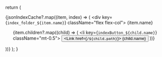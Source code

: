 
  return (
    <div className="flex flex-col mt-2">
      {jsonIndexCache?.map((item, index) => (
        <div key={`index_folder_${item.name}`} className="flex flex-col">
          <Separator className="my-4" />
          <Typography variant="h2" className="capitalize border-0 mt-2">
            {item.name}
          </Typography>
          <ul className="flex flex-col mt-4 ml-5 w-fit items-start list-disc">
            {item.children?.map((child) => (
              <li key={`indexButton_${child.name}`} className="mt-0.5">
                <Button variant="link" className="px-1 capitalize" asChild>
                  <Link href={`/${child.path}`}>
                    {child.name}
                  </Link>
                </Button>
              </li>
            ))}
          </ul>
        </div>
      ))}
    </div>
  );
}

